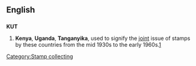 {{also|kút|kut}}
==English==

==={{initialism}}===
'''KUT'''

# '''Kenya''', '''Uganda''', '''Tanganyika''', used to signify the [[joint]] issue of stamps by these countries from the mid 1930s to the early 1960s.[http://en.wikipedia.org/wiki/Kenya,_Uganda,_Tanganyika]

[[Category:Stamp collecting]]